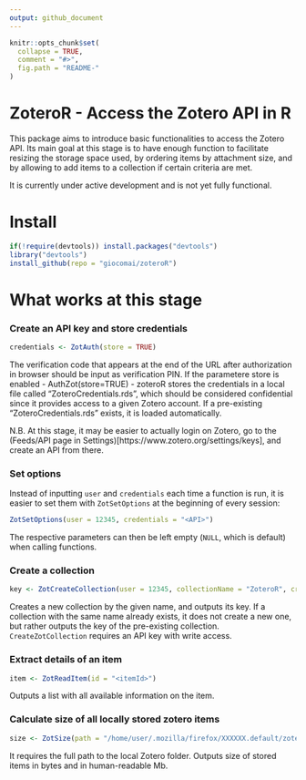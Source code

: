```yaml
---
output: github_document
---
```


<!-- README.md is generated from README.Rmd. Please edit that file -->

```r
knitr::opts_chunk$set(
  collapse = TRUE,
  comment = "#>",
  fig.path = "README-"
)
```

# ZoteroR - Access the Zotero API in R

This package aims to introduce basic functionalities to access the Zotero API. Its main goal at this stage is to have enough function to facilitate resizing the storage space used, by ordering items by attachment size, and by allowing to add items to a collection if certain criteria are met.

It is currently under active development and is not yet fully functional.

# Install

```r
if(!require(devtools)) install.packages("devtools")
library("devtools")
install_github(repo = "giocomai/zoteroR")
```

# What works at this stage

### Create an API key and store credentials
```r
credentials <- ZotAuth(store = TRUE)
```
The verification code that appears at the end of the URL after authorization in browser should be input as verification PIN. If the parametere store is enabled - AuthZot(store=TRUE) - zoteroR stores the credentials in a local file called "ZoteroCredentials.rds", which should be considered confidential since it provides access to a given Zotero account. If a pre-existing "ZoteroCredentials.rds" exists, it is loaded automatically.

N.B. At this stage, it may be easier to actually login on Zotero, go to the (Feeds/API page in Settings)[https://www.zotero.org/settings/keys], and create an API from there.

### Set options
Instead of inputting `user` and `credentials` each time a function is run, it is easier to set them with `ZotSetOptions` at the beginning of every session:

```r
ZotSetOptions(user = 12345, credentials = "<API>")
```

The respective parameters can then be left empty (`NULL`, which is default) when calling functions. 

### Create a collection
```r
key <- ZotCreateCollection(user = 12345, collectionName = "ZoteroR", credentials = "<API>")
```
Creates a new collection by the given name, and outputs its key. If a collection with the same name already exists, it does not create a new one, but rather outputs the key of the pre-existing collection. `CreateZotCollection` requires an API key with write access.

### Extract details of an item
```r
item <- ZotReadItem(id = "<itemId>")
```
Outputs a list with all available information on the item. 

### Calculate size of all locally stored zotero items
```r
size <- ZotSize(path = "/home/user/.mozilla/firefox/XXXXXX.default/zotero/storage")
```
It requires the full path to the local Zotero folder. Outputs size of stored items in bytes and in human-readable Mb. 
